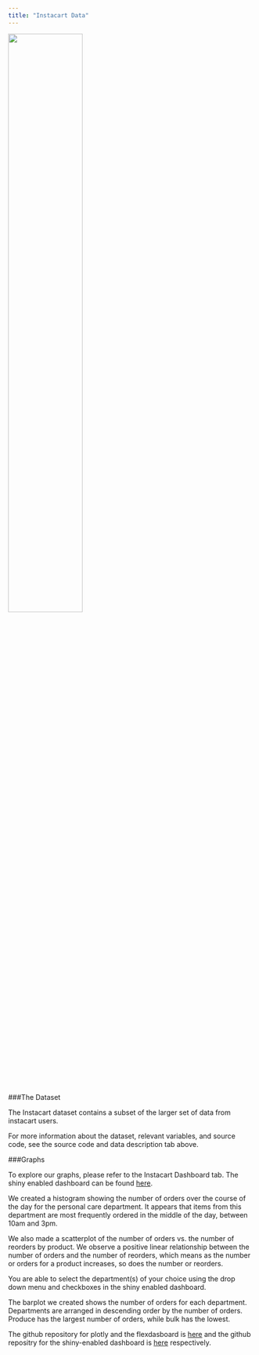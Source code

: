 ```yaml
---
title: "Instacart Data"
---
```



<img src="images/instacart.jpg" style="width:55%">

###The Dataset

The Instacart dataset contains a subset of the larger set of data from instacart users. 

For more information about the dataset, relevant variables, and source code, see the source code and data description tab above.


###Graphs

To explore our graphs, please refer to the Instacart Dashboard tab. The shiny enabled dashboard can be found [here](https://muhirekwizera.shinyapps.io/hw6_shiny/).

We created a histogram showing the number of orders over the course of the day for the personal care department.  It appears that items from this department are most frequently ordered in the middle of the day, between 10am and 3pm.

We also made a scatterplot of the number of orders vs. the number of reorders by product.  We observe a positive linear relationship between the number of orders and the number of reorders, which means as the number or orders for a product increases, so does the number or reorders.

You are able to select the department(s) of your choice using the drop down menu and checkboxes in the shiny enabled dashboard.

The barplot we created shows the number of orders for each department.  Departments are arranged in descending order by the number of orders.  Produce has the largest number of orders, while bulk has the lowest.

The github repository for plotly and the flexdasboard is [here](https://github.com/muhirekwizera/hw6_interactivity) and the github repositry for the shiny-enabled dashboard is [here](https://github.com/muhirekwizera/hw6_shiny) respectively.